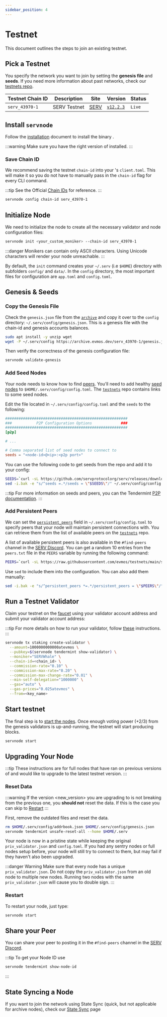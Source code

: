 ```yaml
---
sidebar_position: 4
---
```


# Testnet


This document outlines the steps to join an existing testnet.

## Pick a Testnet

You specify the network you want to join by setting the **genesis file** and **seeds**. If you need more information about past networks, check our [testnets repo](https://github.com/evmos/testnets).

| Testnet Chain ID | Description                       | Site                                                                       | Version                                                                                  | Status  |
| ---------------- | --------------------------------- | -------------------------------------------------------------------------- | ---------------------------------------------------------------------------------------- | ------- |
| `serv_43970-1`   | SERV Testnet                | [SERV](https://github.com/servprotocolorg/serv/)     | [`v12.2.3`](https://github.com/servprotocolorg/serv/releases)                                    | `Live` |

## Install `servnode`

Follow the [installation](./../protocol/evmos-cli/single-node) document to install the <ProjectValue keyword='name' /> binary <Highlighter keyword="binary" />.

:::warning
Make sure you have the right version of <Highlighter keyword="binary" /> installed.
:::

### Save Chain ID

We recommend saving the testnet `chain-id` into your <Highlighter keyword="binary" />'s
`client.toml`. This will make it so you do not have to manually pass in the `chain-id` flag for every CLI command.

:::tip
See the Official [Chain IDs](./../protocol/concepts/chain-id#official-chain-ids) for reference.
:::

```bash
servnode config chain-id serv_43970-1
```

## Initialize Node

We need to initialize the node to create all the necessary validator and node configuration files:

```bash
servnode init <your_custom_moniker> --chain-id serv_43970-1
```

:::danger
Monikers can contain only ASCII characters. Using Unicode characters will render your node unreachable.
:::

By default, the `init` command creates your `~/.serv` (i.e `$HOME`) directory with subfolders `config/` and `data/`.
In the `config` directory, the most important files for configuration are `app.toml` and `config.toml`.

## Genesis & Seeds

### Copy the Genesis File

Check the `genesis.json` file from the [`archive`](https://archive.evmos.dev/serv_43970-1/genesis.json)
 and copy it over to the `config` directory: `~/.serv/config/genesis.json`. This is
 a genesis file with the chain-id and genesis accounts balances.

```bash
sudo apt install -y unzip wget
wget -P ~/.serv/config https://archive.evmos.dev/serv_43970-1/genesis.json
```

Then verify the correctness of the genesis configuration file:

```bash
servnode validate-genesis
```

### Add Seed Nodes

Your node needs to know how to find [peers](https://docs.tendermint.com/v0.34/tendermint-core/using-tendermint.html#peers). You'll need to add healthy [seed nodes](https://docs.tendermint.com/v0.34/tendermint-core/using-tendermint.html#seed)
 to `$HOME/.serv/config/config.toml`. The [`testnets`](https://github.com/evmos/testnets) repo contains links to
  some seed nodes.

Edit the file located in `~/.serv/config/config.toml` and the `seeds` to the following:

```toml
#######################################################
###           P2P Configuration Options             ###
#######################################################
[p2p]

# ...

# Comma separated list of seed nodes to connect to
seeds = "<node-id>@<ip>:<p2p port>"
```

You can use the following code to get seeds from the repo and add it to your config:

```bash
SEEDS=`curl -sL https://github.com/servprotocolorg/serv/releases/download/v12.2.3/seeds.txt | awk '{print $1}' | paste -s -d, -`
sed -i.bak -e "s/^seeds =.*/seeds = \"$SEEDS\"/" ~/.serv/config/config.toml
```

:::tip
For more information on seeds and peers, you can the Tendermint
[P2P documentation](https://docs.tendermint.com/master/spec/p2p/peer.html).
:::

### Add Persistent Peers

We can set the [`persistent_peers`](https://docs.tendermint.com/v0.34/tendermint-core/using-tendermint.html#persistent-peer) field in `~/.serv/config/config.toml` to specify peers that your node will maintain persistent
 connections with. You can retrieve them from the list of
available peers on the [`testnets`](https://github.com/evmos/testnets) repo.

A list of available persistent peers is also available in the `#find-peers` channel in the
[SERV Discord](https://discord.gg/evmos). You can get a random 10 entries from the `peers.txt`
 file in the `PEERS` variable by running the following command:

```bash
PEERS=`curl -sL https://raw.githubusercontent.com/evmos/testnets/main/serv_43970-1/peers.txt | sort -R | head -n 10 | awk '{print $1}' | paste -s -d, -`
```

Use `sed` to include them into the configuration. You can also add them manually:

```bash
sed -i.bak -e "s/^persistent_peers *=.*/persistent_peers = \"$PEERS\"/" ~/.serv/config/config.toml
```

## Run a Testnet Validator

Claim your testnet <ProjectValue keyword="testnet_denom" />  on the [faucet](./../develop/testnet)
using your validator account address and submit your validator account address:

:::tip
For more details on how to run your validator, follow [these](./setup-and-configuration/run-a-validator) instructions.
:::

```bash
servnode tx staking create-validator \
  --amount=1000000000000atevmos \
  --pubkey=$(servnode tendermint show-validator) \
  --moniker="SERVWhale" \
  --chain-id=<chain_id> \
  --commission-rate="0.10" \
  --commission-max-rate="0.20" \
  --commission-max-change-rate="0.01" \
  --min-self-delegation="1000000" \
  --gas="auto" \
  --gas-prices="0.025atevmos" \
  --from=<key_name>
```

## Start testnet

The final step is to [start the nodes](./../protocol/evmos-cli/single-node#start-node).
Once enough voting power (+2/3) from the genesis validators is up-and-running, the
testnet will start producing blocks.

```bash
servnode start
```

## Upgrading Your Node

:::tip
These instructions are for full nodes that have ran on previous versions of and would like to upgrade to the latest
 testnet version.
:::

### Reset Data

:::warning
If the version <new_version> you are upgrading to is not breaking from the previous one, you **should not** reset
the data. If this is the case you can skip to [Restart](#restart)
:::

First, remove the outdated files and reset the data.

```bash
rm $HOME/.serv/config/addrbook.json $HOME/.serv/config/genesis.json
servnode tendermint unsafe-reset-all --home $HOME/.serv
```

Your node is now in a pristine state while keeping the original `priv_validator.json` and `config.toml`. If you had
 any sentry nodes or full nodes setup before,
your node will still try to connect to them, but may fail if they haven't also
been upgraded.

:::danger Warning
Make sure that every node has a unique `priv_validator.json`. Do not copy the `priv_validator.json`
from an old node to multiple new nodes. Running two nodes with the same `priv_validator.json`
will cause you to double sign.
:::

### Restart

To restart your node, just type:

```bash
servnode start
```

## Share your Peer

You can share your peer to posting it in the `#find-peers` channel in the [SERV Discord](https://discord.gg/evmos).

:::tip
To get your Node ID use

```bash
servnode tendermint show-node-id
```

:::

## State Syncing a Node

If you want to join the network using State Sync (quick, but not applicable for archive nodes), check
our [State Sync](./setup-and-configuration/state-sync) page

